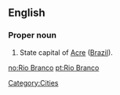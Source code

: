 ==English==
{{wikipedia}}

===Proper noun===
{{en-pnoun|[[Rio]] [[Branco]]}}

# State capital of [[Acre]] ([[Brazil]]).
[[Category:Cities]]

[[no:Rio Branco]]
[[pt:Rio Branco]]